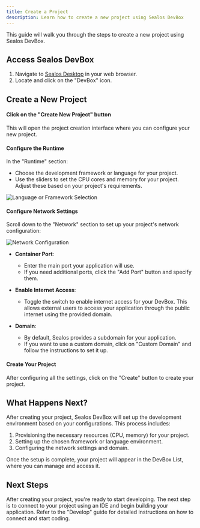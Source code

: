 ```yaml
---
title: Create a Project
description: Learn how to create a new project using Sealos DevBox
---
```


This guide will walk you through the steps to create a new project using Sealos DevBox.

## Access Sealos DevBox

1. Navigate to [Sealos Desktop](https://usw.sealos.io) in your web browser.
2. Locate and click on the "DevBox" icon.

## Create a New Project

<div className='steps [&_h4]:step'>

<h4>Click on the "Create New Project" button</h4>

This will open the project creation interface where you can configure your new project.

<h4>Configure the Runtime</h4>

In the "Runtime" section:
- Choose the development framework or language for your project.
- Use the sliders to set the CPU cores and memory for your project. Adjust these based on your project's requirements.

![Language or Framework Selection](./images/devbox-runtime-selection.png)

<h4>Configure Network Settings</h4>

Scroll down to the "Network" section to set up your project's network configuration:

![Network Configuration](./images/devbox-network-config.png)

- **Container Port**: 
  - Enter the main port your application will use.
  - If you need additional ports, click the "Add Port" button and specify them.

- **Enable Internet Access**:
  - Toggle the switch to enable internet access for your DevBox. This allows external users to access your application through the public internet using the provided domain.

- **Domain**:
  - By default, Sealos provides a subdomain for your application.
  - If you want to use a custom domain, click on "Custom Domain" and follow the instructions to set it up.

<h4>Create Your Project</h4>

After configuring all the settings, click on the "Create" button to create your project.

</div>

## What Happens Next?

After creating your project, Sealos DevBox will set up the development environment based on your configurations. This process includes:

1. Provisioning the necessary resources (CPU, memory) for your project.
2. Setting up the chosen framework or language environment.
3. Configuring the network settings and domain.

Once the setup is complete, your project will appear in the DevBox List, where you can manage and access it.

## Next Steps

After creating your project, you're ready to start developing. The next step is to connect to your project using an IDE and begin building your application. Refer to the "Develop" guide for detailed instructions on how to connect and start coding.
